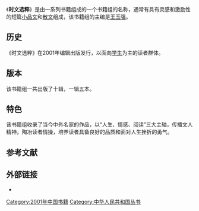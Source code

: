 {{Infobox book 
| 书名      = 时文选粹
| 图像      = [[File:ShiWen_XuanCui.JPG|200px]]
| 图像说明  = 封面
| 作者      = 王玉强
| 出版地    = 
| 语言      = 简体中文
| 系列      = 
| 题材      = 人生哲理
| 类型      = 小品文、散文
| 出版者    = [[南方出版社|南方出版社]]
| 出版日期  = 2001年1月1日
| 媒介      = 印刷（平装书）
| 页数      = 300
| 开本      = 32
| isbn      = 7-80660-863-X
| oclc      = 
| 杜威十进制图书分类法= 
| 美国国会图书馆图书分类法= 
| 上一部作品= 
| 下一部作品= 
| 引用      = 
| 被引用    = 
}}
《'''时文选粹'''》是由一系列书籍组成的一个书籍组的名称，通常有具有灵感和激励性的短篇[[小品文|小品文]]和[[散文|散文]]组成，该书籍组的主编是[[王玉强|王玉强]]。

== 历史 ==
《时文选粹》在2001年编辑出版发行，以面向[[学生|学生]]为主的读者群体。

== 版本 ==
该书籍组一共出版了十辑，一辑五本。

== 特色 ==
该书籍组收录了当今中外名家的作品，以“人生、情感、阅读”三大主轴，传播文人精神，陶冶读者情操，培养读者具备良好的品质和面对人生挫折的勇气。

==参考文献==
<div class="references-small">
<references></references>
</div>

== 外部链接 ==

*{{Douban|1179053||book}}
{{DEFAULTSORT:Shi时文选萃}}
[[Category:2001年中国书籍|Category:2001年中国书籍]]
[[Category:中华人民共和国丛书|Category:中华人民共和国丛书]]
